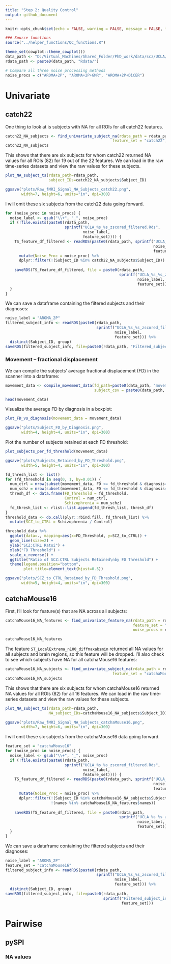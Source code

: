 ```yaml
---
title: "Step 2: Quality Control"
output: github_document
---
```


```r
knitr::opts_chunk$set(echo = FALSE, warning = FALSE, message = FALSE, fig.show = 'hold')
```


```r
### Source functions
source("../helper_functions/QC_functions.R")

theme_set(cowplot::theme_cowplot())
data_path <- "D:/Virtual_Machines/Shared_Folder/PhD_work/data/scz/UCLA/"
rdata_path <- paste0(data_path, "Rdata/")

# Compare all three noise processing methods
noise_procs = c("AROMA+2P", "AROMA+2P+GMR", "AROMA+2P+DiCER")
```

# Univariate

## catch22 


One thing to look at is subjects with NA for all ROIs for all catch22 features.

```r
catch22_NA_subjects <- find_univariate_subject_na(rdata_path = rdata_path,
                                               feature_set = "catch22")
catch22_NA_subjects
```

This shows that there are six subjects for whom catch22 returned NA values for all ROIs (82) for 19 out of the 22 features. We can load in the raw time-series datasets and view the raw values for these subjects.

```r
plot_NA_subject_ts(rdata_path=rdata_path, 
                   subject_IDs=catch22_NA_subjects$Subject_ID)

ggsave("plots/Raw_fMRI_Signal_NA_Subjects_catch22.png",
       width=7, height=6, units="in", dpi=300)
```

I will omit these six subjects from the catch22 data going forward.

```r
for (noise_proc in noise_procs) {
  noise_label <- gsub("\\+", "_", noise_proc)
  if (!file.exists(paste0(rdata_path, 
                          sprintf("UCLA_%s_%s_zscored_filtered.Rds",
                                  noise_label,
                                  feature_set)))) {
    TS_feature_df_filtered <- readRDS(paste0(rdata_path, sprintf("UCLA_%s_%s_zscored.Rds",
                                                                 noise_label,
                                                                 feature_set))) %>%
      mutate(Noise_Proc = noise_proc) %>%
      dplyr::filter(!(Subject_ID %in% catch22_NA_subjects$Subject_ID))
    
    saveRDS(TS_feature_df_filtered, file = paste0(rdata_path, 
                                                  sprintf("UCLA_%s_%s_zscored_filtered.Rds",
                                                          noise_label,
                                                          feature_set)))
  }
}
```

We can save a dataframe containing the filtered subjects and their diagnoses:

```r
noise_label = "AROMA_2P"
filtered_subject_info <- readRDS(paste0(rdata_path, 
                                        sprintf("UCLA_%s_%s_zscored_filtered.Rds",
                                                noise_label,
                                                feature_set))) %>%
  distinct(Subject_ID, group)
saveRDS(filtered_subject_info, file=paste0(rdata_path, "Filtered_subject_info_catch22.Rds"))
```

### Movement -- fractional displacement

We can compile the subjects' average fractional displacement (FD) in the scanner into a dataframe:
```r
movement_data <- compile_movement_data(fd_path=paste0(data_path, "movementData/"),
                                       subject_csv = paste0(data_path, "participants.csv"))

head(movement_data)
```
Visualize the average FD by diagnosis in a boxplot:
```r
plot_FD_vs_diagnosis(movement_data = movement_data)
```
```r
ggsave("plots/Subject_FD_by_Diagnosis.png",
       width=4, height=4, units="in", dpi=300)
```

Plot the number of subjects retained at each FD threshold:
```r
plot_subjects_per_fd_threshold(movement_data)
```
```r
ggsave("plots/Subjects_Retained_by_FD_Threshold.png",
       width=5, height=4, units="in", dpi=300)
```

```r
fd_thresh_list <- list()
for (fd_threshold in seq(0, 1, by=0.01)) {
  num_ctrl = nrow(subset(movement_data, FD <= fd_threshold & diagnosis=="CONTROL"))
  num_schz = nrow(subset(movement_data, FD <= fd_threshold & diagnosis=="SCHZ"))
  thresh_df <- data.frame(FD_Threshold = fd_threshold,
                          Control = num_ctrl,
                          Schizophrenia = num_schz)
  fd_thresh_list <- rlist::list.append(fd_thresh_list, thresh_df)
}
threshold_data <- do.call(plyr::rbind.fill, fd_thresh_list) %>%
  mutate(SCZ_to_CTRL = Schizophrenia / Control)

threshold_data %>%
  ggplot(data=., mapping=aes(x=FD_Threshold, y=SCZ_to_CTRL)) +
  geom_line(size=2) +
  ylab("SCZ:CTRL Ratoi") +
  xlab("FD Threshold") +
  scale_x_reverse() +
  ggtitle("Ratio of SCZ:CTRL Subjects Retained\nby FD Threshold") +
  theme(legend.position="bottom",
        plot.title=element_text(hjust=0.5))

ggsave("plots/SCZ_to_CTRL_Retained_by_FD_Threshold.png",
       width=5, height=4, units="in", dpi=300)
```



## catchaMouse16 

First, I'll look for feature(s) that are NA across all subjects:

```r
catchaMouse16_NA_features <- find_univariate_feature_na(rdata_path = rdata_path,
                                                        feature_set = "catchaMouse16",
                                                        noise_procs = noise_procs)

catchaMouse16_NA_features
```

The feature `ST_LocalExtrema_n100_diffmaxabsmin` returned all NA values for all subjects and brain regions, so this feature will be dropped.  I'll also check to see which subjects have NA for all catchaMouse16 features:

```r
catchaMouse16_NA_subjects <- find_univariate_subject_na(rdata_path = rdata_path,
                                               feature_set = "catchaMouse16")
catchaMouse16_NA_subjects
```
This shows that there are six subjects for whom catchaMouse16 returned NA values for all ROIs (82) for all 16 features. We can load in the raw time-series datasets and view the raw values for these subjects.

```r
plot_NA_subject_ts(rdata_path=rdata_path, 
                   NA_subject_IDs=catchaMouse16_NA_subjects$Subject_ID)

ggsave("plots/Raw_fMRI_Signal_NA_Subjects_catchaMouse16.png",
       width=7, height=6, units="in", dpi=300)
```

I will omit these six subjects from the catchaMouse16 data going forward.

```r
feature_set = "catchaMouse16"
for (noise_proc in noise_procs) {
  noise_label <- gsub("\\+", "_", noise_proc)
  if (!file.exists(paste0(rdata_path, 
                          sprintf("UCLA_%s_%s_zscored_filtered.Rds",
                                  noise_label,
                                  feature_set)))) {
    TS_feature_df_filtered <- readRDS(paste0(rdata_path, sprintf("UCLA_%s_%s_zscored.Rds",
                                                                 noise_label,
                                                                 feature_set))) %>%
      mutate(Noise_Proc = noise_proc) %>%
      dplyr::filter(!(Subject_ID %in% catchaMouse16_NA_subjects$Subject_ID),
                    !(names %in% catchaMouse16_NA_features$names))
    
    saveRDS(TS_feature_df_filtered, file = paste0(rdata_path, 
                                                  sprintf("UCLA_%s_%s_zscored_filtered.Rds",
                                                          noise_label,
                                                          feature_set)))
  }
}
```

We can save a dataframe containing the filtered subjects and their diagnoses:

```r
noise_label = "AROMA_2P"
feature_set = "catchaMouse16"
filtered_subject_info <- readRDS(paste0(rdata_path, 
                                        sprintf("UCLA_%s_%s_zscored_filtered.Rds",
                                                noise_label,
                                                feature_set))) %>%
  distinct(Subject_ID, group)
saveRDS(filtered_subject_info, file=paste0(rdata_path, 
                                           sprintf("Filtered_subject_info_%s.Rds",
                                                   feature_set)))
```


# Pairwise

## pySPI

### NA values
